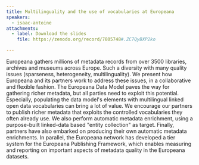```yaml
---
title: Multilinguality and the use of vocabularies at Europeana
speakers:
  - isaac-antoine
attachments:
  - label: Download the slides
    file: https://zenodo.org/record/7805748#.ZC7QyBXP2ko

---
```

Europeana gathers millions of metadata records from over 3500 libraries, archives and museums across Europe. Such a diversity with many quality issues (sparseness, heterogeneity, multilinguality). We present how Europeana and its partners work to address these issues, in a collaborative and flexible fashion. The Europeana Data Model paves the way for gathering richer metadata, but all parties need to exploit this potential. Especially, populating the data model's elements with multilingual linked open data vocabularies can bring a lot of value. We encourage our partners to publish richer metadata that exploits the controlled vocabularies they often already use. We also perform automatic metadata enrichment, using a purpose-built linked-data based "entity collection" as target. Finally, partners have also embarked on producing their own automatic metadata enrichments. In parallel, the Europeana network has developed a tier system for the Europeana Publishing Framework, which enables measuring and reporting on important aspects of metadata quality in the Europeana datasets.

<Speakers>
  <Speaker speaker="isaac-antoine">
  </Speaker>
</Speakers>